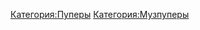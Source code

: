 {{Инфобокс для пуперов
|title2=gret
|другие_ники=Great, tupoygrea
|image3=[[Файл:Gret.png|left]]
|caption3=
|сферы_творчества=
|год_начала=
|image4=
|caption4=
|имя_фамилия=Андрей Музолевский
|дата_рождения=22 октября
|место_проживания=Мурманск
|ссылки=[https://www.youtube.com/channel/UCvNs6-z0pOkEx5HtztUb1jg youtube]
}}
[[Категория:Пуперы]]
[[Категория:Музпуперы]]